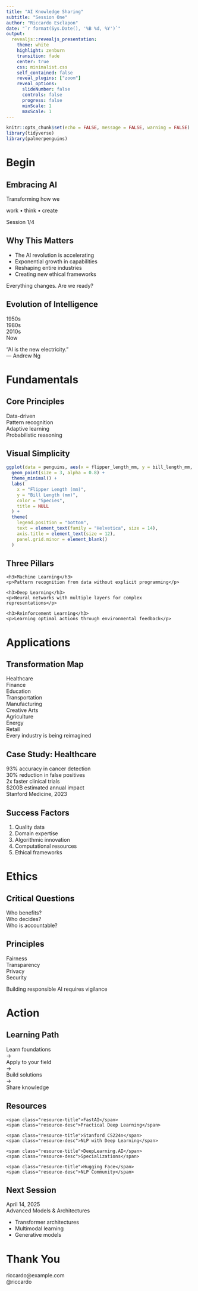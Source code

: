 ```yaml
---
title: "AI Knowledge Sharing"
subtitle: "Session One"
author: "Riccardo Esclapon"
date: "`r format(Sys.Date(), '%B %d, %Y')`"
output:
  revealjs::revealjs_presentation:
    theme: white
    highlight: zenburn
    transition: fade
    center: true
    css: minimalist.css
    self_contained: false
    reveal_plugins: ["zoom"]
    reveal_options:
      slideNumber: false
      controls: false
      progress: false
      minScale: 1
      maxScale: 1
---
```


```r
knitr::opts_chunk$set(echo = FALSE, message = FALSE, warning = FALSE)
library(tidyverse)
library(palmerpenguins)
```

# Begin

## Embracing AI

<span class="large-text">Transforming how we</span>

<span class="highlight">work</span> • <span class="highlight">think</span> • <span class="highlight">create</span>

<div class="attribution">
Session 1/4
</div>

## Why This Matters

- The AI revolution is accelerating
- Exponential growth in capabilities
- Reshaping entire industries
- Creating new ethical frameworks

<div class="spacer"></div>

Everything changes. Are we ready?

## Evolution of Intelligence

<div class="timeline-minimal">
<div class="time-period">1950s</div>
<div class="time-period">1980s</div>
<div class="time-period">2010s</div>
<div class="time-period">Now</div>
</div>

<div class="quote">
"AI is the new electricity."<br>
<span class="author">— Andrew Ng</span>
</div>

# Fundamentals

## Core Principles {data-transition="slide"}

<div class="principles">
<div class="principle">Data-driven</div>
<div class="principle">Pattern recognition</div>
<div class="principle">Adaptive learning</div>
<div class="principle">Probabilistic reasoning</div>
</div>

## Visual Simplicity

```r
ggplot(data = penguins, aes(x = flipper_length_mm, y = bill_length_mm, color = species)) +
  geom_point(size = 3, alpha = 0.8) +
  theme_minimal() +
  labs(
    x = "Flipper Length (mm)",
    y = "Bill Length (mm)",
    color = "Species",
    title = NULL
  ) +
  theme(
    legend.position = "bottom",
    text = element_text(family = "Helvetica", size = 14),
    axis.title = element_text(size = 12),
    panel.grid.minor = element_blank()
  )
```

## Three Pillars

<div class="three-cols">
  <div class="col">
    <h3>Machine Learning</h3>
    <p>Pattern recognition from data without explicit programming</p>
  </div>
  <div class="col">
    <h3>Deep Learning</h3>
    <p>Neural networks with multiple layers for complex representations</p>
  </div>
  <div class="col">
    <h3>Reinforcement Learning</h3>
    <p>Learning optimal actions through environmental feedback</p>
  </div>
</div>

# Applications {data-background="#f5f5f5"}

## Transformation Map

<div class="transformation-grid">
  <div class="t-item">Healthcare</div>
  <div class="t-item">Finance</div>
  <div class="t-item">Education</div>
  <div class="t-item">Transportation</div>
  <div class="t-item">Manufacturing</div>
  <div class="t-item">Creative Arts</div>
  <div class="t-item">Agriculture</div>
  <div class="t-item">Energy</div>
  <div class="t-item">Retail</div>
</div>

<div class="micro-note">Every industry is being reimagined</div>

## Case Study: Healthcare

<div class="case-study">
  <div class="cs-item">93% accuracy in cancer detection</div>
  <div class="cs-item">30% reduction in false positives</div>
  <div class="cs-item">2x faster clinical trials</div>
  <div class="cs-item">$200B estimated annual impact</div>
</div>

<div class="citation">Stanford Medicine, 2023</div>

## Success Factors

<ol class="large-list">
  <li>Quality data</li>
  <li>Domain expertise</li>
  <li>Algorithmic innovation</li>
  <li>Computational resources</li>
  <li>Ethical frameworks</li>
</ol>

# Ethics {data-background="#000" data-background-opacity="0.8"}

## Critical Questions {.white-text}

<div class="big-question">Who benefits?</div>
<div class="big-question">Who decides?</div>
<div class="big-question">Who is accountable?</div>

## Principles {.white-text}

<div class="ethics-container">
  <div class="ethics-item">Fairness</div>
  <div class="connecting-line"></div>
  <div class="ethics-item">Transparency</div>
  <div class="connecting-line"></div>
  <div class="ethics-item">Privacy</div>
  <div class="connecting-line"></div>
  <div class="ethics-item">Security</div>
</div>

<div class="attribution">
Building responsible AI requires vigilance
</div>

# Action {data-background-gradient="linear-gradient(135deg, #f5f7fa 0%, #c3cfe2 100%)"}

## Learning Path

<div class="path-container">
  <div class="path-step">Learn foundations</div>
  <div class="path-arrow">→</div>
  <div class="path-step">Apply to your field</div>
  <div class="path-arrow">→</div>
  <div class="path-step">Build solutions</div>
  <div class="path-arrow">→</div>
  <div class="path-step">Share knowledge</div>
</div>

## Resources

<div class="resources-grid">
  <div class="resource-item">
    <span class="resource-title">FastAI</span>
    <span class="resource-desc">Practical Deep Learning</span>
  </div>
  <div class="resource-item">
    <span class="resource-title">Stanford CS224n</span>
    <span class="resource-desc">NLP with Deep Learning</span>
  </div>
  <div class="resource-item">
    <span class="resource-title">DeepLearning.AI</span>
    <span class="resource-desc">Specializations</span>
  </div>
  <div class="resource-item">
    <span class="resource-title">Hugging Face</span>
    <span class="resource-desc">NLP Community</span>
  </div>
</div>

## Next Session

<div class="next-session">
  <div class="ns-date">April 14, 2025</div>
  <div class="ns-title">Advanced Models & Architectures</div>
  <ul class="ns-topics">
    <li>Transformer architectures</li>
    <li>Multimodal learning</li>
    <li>Generative models</li>
  </ul>
</div>

# Thank You {data-background="#fff"}

<div class="contact-info">
  riccardo@example.com<br>
  @riccardo
</div>